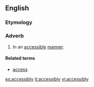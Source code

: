 ==English==

===Etymology===
{{suffix|accessible|ly}}

===Adverb===
{{en-adv}}

# In an [[accessible]] [[manner]].

====Related terms====
* [[access]]

[[es:accessibly]]
[[it:accessibly]]
[[vi:accessibly]]